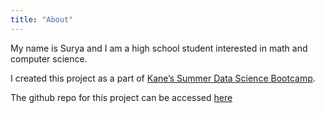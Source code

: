 ```yaml
---
title: "About"
---
```


My name is Surya and I am a high school student interested in math and computer science. 

I created this project as a part of [Kane's Summer Data Science Bootcamp](https://bootcamp.davidkane.info/schedule.html#monday). 

The github repo for this project can be accessed [here](https://github.com/sfraser8910/internet_access) 
